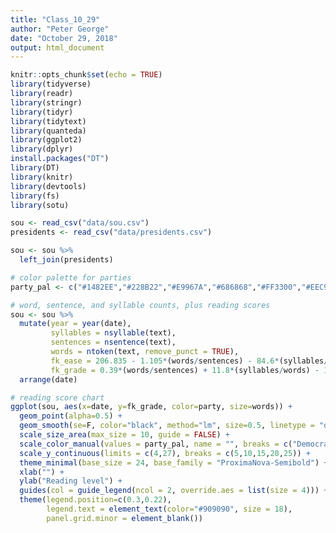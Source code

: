 ```yaml
---
title: "Class_10_29"
author: "Peter George"
date: "October 29, 2018"
output: html_document
---
```


```r
knitr::opts_chunk$set(echo = TRUE)
library(tidyverse)
library(readr)
library(stringr)
library(tidyr)
library(tidytext)
library(quanteda)
library(ggplot2)
library(dplyr)
install.packages("DT")
library(DT)
library(knitr)
library(devtools)
library(fs)
library(sotu)
```

```r
sou <- read_csv("data/sou.csv")
presidents <- read_csv("data/presidents.csv")

sou <- sou %>%
  left_join(presidents)
```

```r
# color palette for parties
party_pal <- c("#1482EE","#228B22","#E9967A","#686868","#FF3300","#EEC900")

# word, sentence, and syllable counts, plus reading scores
sou <- sou %>%
  mutate(year = year(date),
         syllables = nsyllable(text),
         sentences = nsentence(text),
         words = ntoken(text, remove_punct = TRUE),
         fk_ease = 206.835 - 1.105*(words/sentences) - 84.6*(syllables/words),
         fk_grade = 0.39*(words/sentences) + 11.8*(syllables/words) - 15.59) %>%
  arrange(date)

# reading score chart
ggplot(sou, aes(x=date, y=fk_grade, color=party, size=words)) +
  geom_point(alpha=0.5) +
  geom_smooth(se=F, color="black", method="lm", size=0.5, linetype = "dotted") +
  scale_size_area(max_size = 10, guide = FALSE) +
  scale_color_manual(values = party_pal, name = "", breaks = c("Democratic","Republican","Whig","Democratic-Republican","Federalist","None")) +
  scale_y_continuous(limits = c(4,27), breaks = c(5,10,15,20,25)) +
  theme_minimal(base_size = 24, base_family = "ProximaNova-Semibold") +
  xlab("") +
  ylab("Reading level") +
  guides(col = guide_legend(ncol = 2, override.aes = list(size = 4))) +
  theme(legend.position=c(0.3,0.22),
        legend.text = element_text(color="#909090", size = 18),
        panel.grid.minor = element_blank())
```

